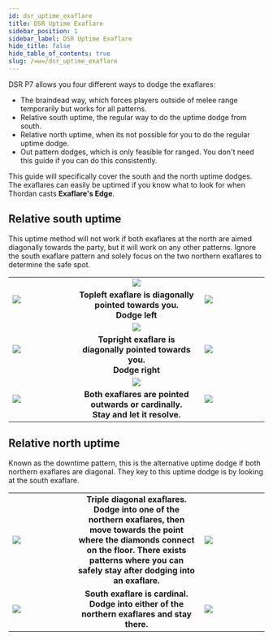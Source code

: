 ```yaml
---
id: dsr_uptime_exaflare
title: DSR Uptime Exaflare
sidebar_position: 1
sidebar_label: DSR Uptime Exaflare
hide_title: false
hide_table_of_contents: true
slug: /=w=/dsr_uptime_exaflare
---
```



DSR P7 allows you four different ways to dodge the exaflares:
- The braindead way, which forces players outside of melee range temporarily but works for all patterns.
- Relative south uptime, the regular way to do the uptime dodge from south.
- Relative north uptime, when its not possible for you to do the regular uptime dodge.
- <Raidwide>Out</Raidwide> pattern dodges, which is only feasible for ranged. You don't need this guide if you can do this consistently.

This guide will specifically cover the south and the north uptime dodges. The exaflares can easily be uptimed if you know what to look for when Thordan casts <strong>Exaflare's Edge</strong>.

## Relative south uptime
This uptime method will not work if both exaflares at the north are aimed diagonally towards the party, but it will work on any other patterns. Ignore the south exaflare pattern and solely focus on the two northern exaflares to determine the safe spot.

<table>
    <tr>
        <td width='25%' rowspan='2'><img src={left1} /></td>
        <td width='50%' align='center'><img src={left} /></td>
        <td width='25%' rowspan='2'><img src={left2} /></td>
    </tr>
    <tr>
        <td align='center'><strong>Topleft exaflare is diagonally pointed towards you. <br/>Dodge left</strong></td>
    </tr>
    <tr>
        <td width='25%' rowspan='2'><img src={right1} /></td>
        <td width='50%' align='center'><img src={right} /></td>
        <td width='25%' rowspan='2'><img src={right2} /></td>
    </tr>
    <tr>
        <td align='center'><strong>Topright exaflare is diagonally pointed towards you. <br/>Dodge right</strong></td>
    </tr>
    <tr>
        <td width='25%' rowspan='2'><img src={stay1} /></td>
        <td width='50%' align='center'><img src={stay} /></td>
        <td width='25%' rowspan='2'><img src={stay2} /></td>
    </tr>
    <tr>
        <td align='center'><strong>Both exaflares are pointed outwards or cardinally.<br/>Stay and let it resolve.</strong></td>
    </tr>
</table>


## Relative north uptime
Known as the downtime pattern, this is the alternative uptime dodge if both northern exaflares are diagonal. They key to this uptime dodge is by looking at the south exaflare.

<table>
    <tr>
        <td width='25%'><img src={downtime1} /></td>
        <td width='50%' align='center'><strong>Triple diagonal exaflares. <br />Dodge into one of the northern exaflares, then move towards the point where the diamonds connect on the floor. There exists patterns where you can safely stay after dodging into an exaflare.</strong></td>
        <td width='25%'><img src={north1} /></td>
    </tr>
    <tr>
        <td width='25%'><img src={north3} /></td>
        <td width='50%' align='center'><strong>South exaflare is cardinal.<br/>Dodge into either of the northern exaflares and stay there.</strong></td>
        <td width='25%'><img src={north4} /></td>
    </tr>
</table>